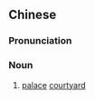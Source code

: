 {{also|宫院}}
==Chinese==
{{zh-forms|s=宫院}}

===Pronunciation===
{{zh-pron
|m=gōngyuàn
|cat=n
}}

===Noun===
{{zh-noun}}

# [[palace]] [[courtyard]]
